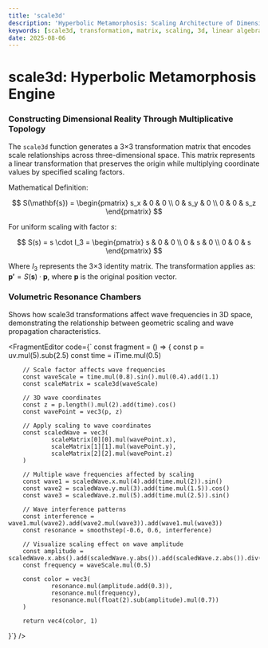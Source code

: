 ```yaml
---
title: 'scale3d'
description: 'Hyperbolic Metamorphosis: Scaling Architecture of Dimensional Reality'
keywords: [scale3d, transformation, matrix, scaling, 3d, linear algebra, projective geometry]
date: 2025-08-06
---
```



# scale3d: Hyperbolic Metamorphosis Engine

### Constructing Dimensional Reality Through Multiplicative Topology

The `scale3d` function generates a 3×3 transformation matrix that encodes scale relationships across three-dimensional space. This matrix represents a linear transformation that preserves the origin while multiplying coordinate values by specified scaling factors.

Mathematical Definition:

$$
S(\mathbf{s}) = \begin{pmatrix}
s_x & 0 & 0 \\
0 & s_y & 0 \\
0 & 0 & s_z
\end{pmatrix}
$$

For uniform scaling with factor $s$:

$$
S(s) = s \cdot I_3 = \begin{pmatrix}
s & 0 & 0 \\
0 & s & 0 \\
0 & 0 & s
\end{pmatrix}
$$

Where $I_3$ represents the 3×3 identity matrix. The transformation applies as: $\mathbf{p'} = S(\mathbf{s}) \cdot \mathbf{p}$, where $\mathbf{p}$ is the original position vector.

### Volumetric Resonance Chambers

Shows how scale3d transformations affect wave frequencies in 3D space, demonstrating the relationship between geometric scaling and wave propagation characteristics.

<FragmentEditor
        code={`
const fragment = () => {
        const p = uv.mul(5).sub(2.5)
        const time = iTime.mul(0.5)

        // Scale factor affects wave frequencies
        const waveScale = time.mul(0.8).sin().mul(0.4).add(1.1)
        const scaleMatrix = scale3d(waveScale)

        // 3D wave coordinates
        const z = p.length().mul(2).add(time).cos()
        const wavePoint = vec3(p, z)

        // Apply scaling to wave coordinates
        const scaledWave = vec3(
                scaleMatrix[0][0].mul(wavePoint.x),
                scaleMatrix[1][1].mul(wavePoint.y),
                scaleMatrix[2][2].mul(wavePoint.z)
        )

        // Multiple wave frequencies affected by scaling
        const wave1 = scaledWave.x.mul(4).add(time.mul(2)).sin()
        const wave2 = scaledWave.y.mul(3).add(time.mul(1.5)).cos()
        const wave3 = scaledWave.z.mul(5).add(time.mul(2.5)).sin()

        // Wave interference patterns
        const interference = wave1.mul(wave2).add(wave2.mul(wave3)).add(wave1.mul(wave3))
        const resonance = smoothstep(-0.6, 0.6, interference)

        // Visualize scaling effect on wave amplitude
        const amplitude = scaledWave.x.abs().add(scaledWave.y.abs()).add(scaledWave.z.abs()).div(6)
        const frequency = waveScale.mul(0.5)

        const color = vec3(
                resonance.mul(amplitude.add(0.3)),
                resonance.mul(frequency),
                resonance.mul(float(2).sub(amplitude).mul(0.7))
        )

        return vec4(color, 1)

}`}
/>
